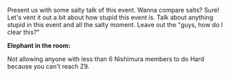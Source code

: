Present us with some salty talk of this event. Wanna compare salts? Sure! Let's vent it out a bit about how stupid this event is. Talk about anything stupid in this event and all the salty moment. Leave out the "guys, how do I clear this?"

'''Elephant in the room:'''

Not allowing anyone with less than 6 Nishimura members to do Hard because you can't reach Z9.<ac_metadata title="Fall 2017 - Salty Bar Talk"> </ac_metadata>